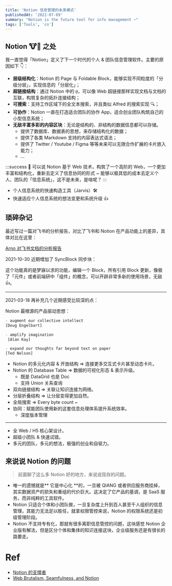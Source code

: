 ```yaml
---
title: 'Notion 信息管理的未来模式'
publishedAt: '2022-07-09'
summary: "Notion is the future tool for info management ~"
tags: ['Tools', 'cn']
---
```


## Notion 🐮🍺 之处 

我一直觉得「Notion」定义了下一个时代的个人 & 团队信息管理软件。主要的原因如下 👇：

- **层级结构化**：Notion 的 Page 与 Foldable Block，能够实现不同粒度的「分级分层」，实现信息的「分层化」；
- **超链接结构**：通过 Notion 中的 `@`，可以像 Web 超链接那样实现文档与文档的互联，构筑复杂的拓扑连接结构；
- **可搜索**：支持工作区域下的全文本搜索，并且类似 Alfred 的搜索实现 🔍；
- **可协作**：Notion 一直在打造适合团队的协作 App，适合创业团队构筑自己的小型信息系统；
- **无敌丰富多彩的内容区块**：无论是结构的、非结构的数据信息都可以存储。
   - 提供了数据库、数据表的思想，来存储结构化的数据；
   - 提供了各类 Markdown 支持的内容表达式语法；
   - 提供了 Twitter / Youtube / Figma 等等未来可以无限合作扩展的卡片嵌入能力；
   - ...

:::success
📝 可以说 Notion 基于 Web 技术，构筑了一个高阶的 Web，一个更加丰富和结构化，重新去定义了信息协同的形式 ~ 能够以极其低的成本去定义个人、团队的「信息系统」，这不是未来，是啥呢？
:::

- 个人信息系统的快速构造工具（Jarvis）🛠
- 快速适应个人信息系统的想法变更和系统升级 👍

## 琐碎杂记

最近写过一篇对飞书的分析报告，对比了飞书和 Notion 在产品功能上的差异，具体对比在这里：

[Arno 对飞书文档的分析报告](https://www.yuque.com/go/doc/53323428?view=doc_embed)

2021-10-30 近期增加了 SyncBlock 同步块：

这个功能真的是梦寐以求的功能，编辑一个 Block，所有引用 Block 更新，像极了「元件」或者前端研中「组件」的概念，可以开辟非常多新的使用场景，无敌 👍。

---


2021-03-18 再补充几个近期感受比较深的点：

Notion 最根源的产品驱动思想：

```typescript
- augment our collective intellect
[Doug Engelbart] 

- amplify imagination 
 [Alan Kay] 

- expand our thoughts far beyond text on paper 
[Ted Nelson] 
```

- Notion 的多元化内容 & 开放结构 => 连接更多交互式卡片甚至动态卡片。
- Notion 的 Database Table => 数据的可视化形态 & 表示升级。
   - 既是 DataGrid 也是 Doc
   - 支持 Union 关系查询
- 双向链接结构 => 关联让知识连接为网络。
- 分层折叠结构 => 让分层变得更加自然。
- 全局搜索 => Every byte count ~
- 协同：赋能团队使用新的这套信息处理体系提升系统效率。
   - 深度版本管理

---


- 全 Web / H5 核心架设计。
- 超级小团队 & 快速试错。
- 多元的团队，多元的想法，极强的创业和自驱力。

## 来说说 Notion 的问题

> 前面聊了这么多 Notion 好的地方，来说说现存的问题。


- 唯一的遗憾就是** 它是中心化 **的，一旦被 QIANG 或者供应服务商挂掉，其实数据资产的损失和重组的代价巨大。这决定了它产品的基调，是 SaaS 服务，而非纯粹的工具软件。
- Notion 只适合个体和小团队做，一旦复杂度上升到百人甚至千人组织的信息管理，其能力无法足以胜任，就拿权限管控来说，Notion 的权限系统还是初级管理阶段。
- Notion 不支持专有化，那就有很多离职信息管控的问题，这块感觉 Notion 企业版有解法，但是区分个体和集体的知识连接这块，企业级服务还是有很长的路要走。

# Ref

- [Notion 的支撑者](https://mp.weixin.qq.com/s/MbWAx_pVa42Y1q8qieRmGA)
- [Web Brutalism, Seamfulness, and Notion](https://www.viget.com/articles/web-brutalism-seamfulness-and-notion/)
